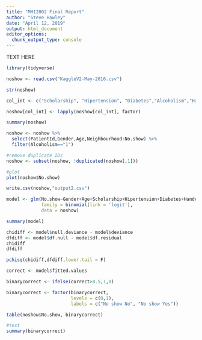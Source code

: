 ```yaml
---
title: "MHI2002 Final Report"
author: "Steve Hawley"
date: "April 12, 2019"
output: html_document
editor_options: 
  chunk_output_type: console
---
```


TEXT HERE 

```r
library(tidyverse)

noshow <- read.csv("KaggleV2-May-2016.csv")

str(noshow)

col_int <- c("Scholarship", "Hipertension", "Diabetes","Alcoholism","Handcap","SMS_received")

noshow[col_int] <- lapply(noshow[col_int], factor)

summary(noshow)

noshow <- noshow %>% 
  select(PatientId,Gender,Age,Neighbourhood:No.show) %>% 
  filter(Alcoholism=="1") 

#remove duplicate IDs
noshow <- subset(noshow, !duplicated(noshow[,1]))

#plot
plot(noshow$No.show)

write.csv(noshow,"output2.csv")

model <- glm(No.show~Gender+Age+Scholarship+Hipertension+Diabetes+Handcap+SMS_received,
             family = binomial(link = 'logit'),
             data = noshow)

summary(model)

chidiff <- model$null.deviance - model$deviance
dfdiff <- model$df.null - model$df.residual
chidiff
dfdiff

pchisq(chidiff,dfdiff,lower.tail = F)

correct <- model$fitted.values

binarycorrect <- ifelse(correct>0.5,1,0)

binarycorrect <- factor(binarycorrect,
                        levels = c(0,1),
                        labels = c("No show No", "No show Yes"))

table(noshow$No.show, binarycorrect)

#test
summary(binarycorrect)

```


